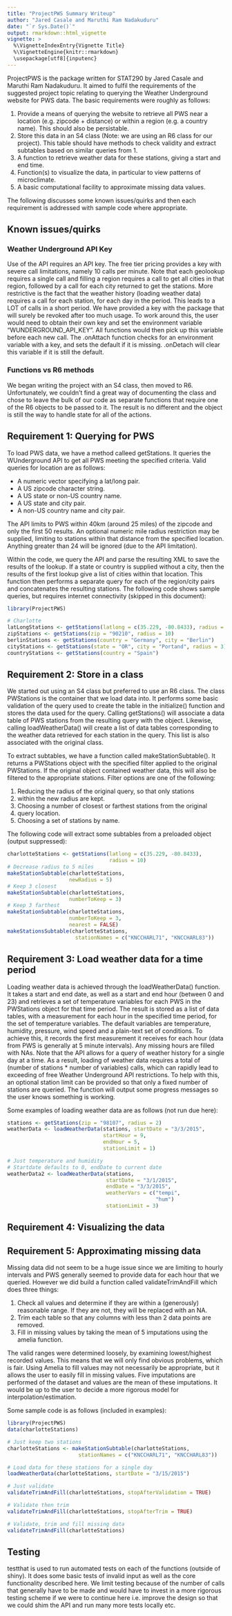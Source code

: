 ```yaml
---
title: "ProjectPWS Summary Writeup"
author: "Jared Casale and Maruthi Ram Nadakuduru"
date: "`r Sys.Date()`"
output: rmarkdown::html_vignette
vignette: >
  %\VignetteIndexEntry{Vignette Title}
  %\VignetteEngine{knitr::rmarkdown}
  \usepackage[utf8]{inputenc}
---
```


ProjectPWS is the package written for STAT290 by Jared Casale and Maruthi Ram 
Nadakuduru. It aimed to fulfil the requirements of the suggested project topic 
relating to querying the Weather Underground website for PWS data. The basic 
requirements were roughly as follows:

1. Provide a means of querying the website to retrieve all PWS near a location 
(e.g. zipcode + distance) or within a region (e.g. a country name). This should 
also be persistable.
2. Store this data in an S4 class (Note: we are using an R6 class for our 
project). This table should have methods to check validity and extract 
subtables based on similar queries from 1.
3. A function to retrieve weather data for these stations, giving a start and 
end time.
4. Function(s) to visualize the data, in particular to view patterns of 
microclimate.
5. A basic computational facility to approximate missing data values.

The following discusses some known issues/quirks and then each requirement is 
addressed with sample code where appropriate.

## Known issues/quirks
### Weather Underground API Key
Use of the API requires an API key. The free tier pricing provides a key with 
severe call limitations, namely 10 calls per minute. Note that each geolookup 
requires a single call and filling a region requires a call to get all cities 
in that region, followed by a call for each city returned to get the stations. 
More restrictive is the fact that the weather history (loading weather data) 
requires a call for each station, for each day in the period. This leads to a 
LOT of calls in a short period. We have provided a key with the package that 
will surely be revoked after too much usage. To work around this, the user would
need to obtain their own key and set the environment variable 
"WUNDERGROUND_API_KEY". All functions would then pick up this variable before 
each new call. The .onAttach function checks for an environment variable with
a key, and sets the default if it is missing. .onDetach will clear this variable
if it is still the default.


### Functions vs R6 methods
We began writing the project with an S4 class, then moved to R6. Unfortunately, 
we couldn't find a great way of documenting the class and chose to leave the 
bulk of our code as separate functions that require one of the R6 objects to be 
passed to it. The result is no different and the object is still the way to 
handle state for all of the actions.

## Requirement 1: Querying for PWS

To load PWS data, we have a method calleed getStations. It queries the 
WUnderground API to get all PWS meeting the specified criteria. Valid queries 
for location are as follows:

* A numeric vector specifying a lat/long pair.
* A US zipcode character string.
* A US state or non-US country name.
* A US state and city pair.
* A non-US country name and city pair.

The API limits to PWS within 40km (around 25 miles) of the zipcode and only the 
first 50 results. An optional numeric mile radius restriction may be supplied, 
limiting to stations within that distance from the specified location. Anything 
greater than 24 will be ignored (due to the API limitation).

Within the code, we query the API and parse the resulting XML to save the 
results of the lookup. If a state or country is supplied without a city, then 
the results of the first lookup give a list of cities within that location. This
function then performs a separate query for each of the region/city pairs and 
concatenates the resulting stations. The following code shows sample queries, 
but requires internet connectivity (skipped in this document):

```r
library(ProjectPWS)

# Charlotte
latLongStations <- getStations(latlong = c(35.229, -80.8433), radius = 2)
zipStations <- getStations(zip = "90210", radius = 10)
berlinStations <- getStations(country = "Germany", city = "Berlin")
cityStations <- getStations(state = "OR", city = "Portand", radius = 3)
countryStations <- getStations(country = "Spain")
```

## Requirement 2: Store in a class
We started out using an S4 class but preferred to use an R6 class. The class 
PWStations is the container that we load data into. It performs some basic 
validation of the query used to create the table in the initialize() function 
and stores the data used for the query. Calling getStations() will associate a 
data table of PWS stations from the resulting query with the object. Likewise, 
calling loadWeatherData() will create a list of data tables corresponding to the 
weather data retrieved for each station in the query. This list is also 
associated with the original class.

To extract subtables, we have a function called makeStationSubtable(). It 
returns a PWStations object with the specified filter applied to the original 
PWStations. If the original object contained weather data, this will also be 
filtered to the appropriate stations. Filter options are one of the following:

1. Reducing the radius of the original query, so that only stations
2. within the new radius are kept.
3. Choosing a number of closest or farthest stations from the original
4. query location.
5. Choosing a set of stations by name.

The following code will extract some subtables from a preloaded object (output 
suppressed):

```r
charlotteStations <- getStations(latlong = c(35.229, -80.8433), 
                                 radius = 10)
# Decrease radius to 5 miles
makeStationSubtable(charlotteStations, 
                    newRadius = 5)
# Keep 3 closest
makeStationSubtable(charlotteStations, 
                    numberToKeep = 3) 
# Keep 3 farthest
makeStationSubtable(charlotteStations, 
                    numberToKeep = 3, 
                    nearest = FALSE)
makeStationsSubtable(charlotteStations,
                      stationNames = c("KNCCHARL71", "KNCCHARL83"))
```

## Requirement 3: Load weather data for a time period
Loading weather data is achieved through the loadWeatherData() function. It 
takes a start and end date, as well as a start and end hour (between 0 and 23) 
and retrieves a set of temperature variables for each PWS in the PWStations 
object for that time period. The result is stored as a list of data tables, 
with a measurement for each hour in the specified time period, for the set of 
temperature variables. The default variables are temperature, humidity, 
pressure, wind speed and a plain-text set of conditions. To achieve this, it 
records the first measurement it receives for each hour (data from PWS is 
generally at 5 minute intervals). Any missing hours are filled with NAs. Note 
that the API allows for a query of weather history for a single day at a time. 
As a result, loading of weather data requires a total of (number of stations * 
number of variables) calls, which can rapidly lead to exceeding of free Weather 
Underground API restrictions. To help with this, an optional station limit can 
be provided so that only a fixed number of stations are queried. The function 
will output some progress messages so the user knows something is working.

Some examples of loading weather data are as follows (not run due here):

```r
stations <- getStations(zip = "98107", radius = 2)
weatherData <- loadWeatherData(stations, startDate = "3/3/2015",
                               startHour = 9,
                               endHour = 5,
                               stationLimit = 1)

# Just temperature and humidity
# Startdate defaults to 0, endDate to current date
weatherData2 <- loadWeatherData(stations, 
                                startDate = "3/1/2015",
                                endDate = "3/3/2015", 
                                weatherVars = c("tempi",
                                                "hum")
                                stationLimit = 3)
```

## Requirement 4: Visualizing the data

## Requirement 5: Approximating missing data
Missing data did not seem to be a huge issue since we are limiting to hourly 
intervals and PWS generally seemed to provide data for each hour that we 
queried. However we did build a function called validateTrimAndFill which does 
three things:

1. Check all values and determine if they are within a (generously) reasonable 
range. If they are not, they will be replaced with an NA.
2. Trim each table so that any columns with less than 2 data points are removed.
3. Fill in missing values by taking the mean of 5 imputations using the amelia 
function.

The valid ranges were determined loosely, by examining lowest/highest recorded 
values. This means that we will only find obvious problems, which is fair. 
Using Amelia to fill values may not necessarily be appropriate, but it allows 
the user to easily fill in missing values. Five imputations are performed of the
dataset and values are the mean of these imputations. It would be up to the user
to decide a more rigorous model for interpolation/estimation.

Some sample code is as follows (included in examples):

```r
library(ProjectPWS)
data(charlotteStations)

# Just keep two stations
charlotteStations <- makeStationSubtable(charlotteStations,
                       stationNames = c("KNCCHARL71", "KNCCHARL83"))

# Load data for these stations for a single day
loadWeatherData(charlotteStations, startDate = "3/15/2015")

# Just validate
validateTrimAndFill(charlotteStations, stopAfterValidation = TRUE)

# Validate then trim
validateTrimAndFill(charlotteStations, stopAfterTrim = TRUE)

# Validate, trim and fill missing data
validateTrimAndFill(charlotteStations)
```

## Testing
testthat is used to run automated tests on each of the functions (outside of 
shiny). It does some basic tests of invalid input as well as the core 
functionality described here. We limit testing because of the number of calls 
that generally have to be made and would have to invest in a more rigorous 
testing scheme if we were to continue here i.e. improve the design so that we 
could shim the API and run many more tests locally etc.

